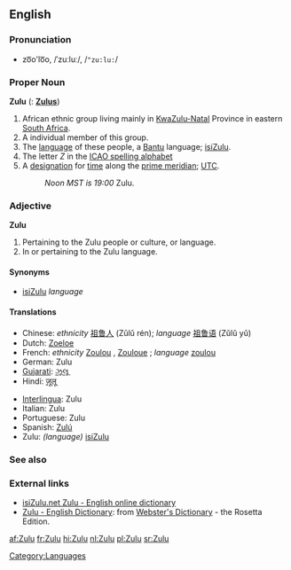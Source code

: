 ==English==
===Pronunciation===
*zo͞o'lo͞o, /ˈzuːluː/, /<tt>"zu:lu:</tt>/

===Proper Noun===
{{wikipedia}}
'''Zulu''' ({{p}}: '''[[Zulus]]''')

# African ethnic group living mainly in [[KwaZulu-Natal]] Province in eastern [[South Africa]].
# A individual member of this group.
# The [[language]] of these people, a [[Bantu]] language; [[isiZulu]].
# The letter ''Z'' in the [[ICAO spelling alphabet]]
# A [[designation]] for [[time]] along the [[prime meridian]]; [[UTC]].
#:''Noon MST is 19:00'' Zulu.

===Adjective===
'''Zulu'''
# Pertaining to the Zulu people or culture, or language.
# In or pertaining to the Zulu language.

====Synonyms====
*[[isiZulu]] ''language''

====Translations====
{{top}}
*Chinese: ''ethnicity'' [[祖鲁人]] (Zǔlǔ rén); ''language'' [[祖鲁语]] (Zǔlǔ yǔ)
*Dutch: [[Zoeloe]]
*French: ''ethnicity'' [[Zoulou]] {{m}}, [[Zouloue]] {{f}}; ''language'' [[zoulou]] {{m}}
*German: Zulu
*[[Gujarati]]: [[ઝૂલૂ]]
*Hindi: [[ज़ूलू]]
{{mid}}
*[[Interlingua]]: Zulu
*Italian: Zulu
*Portuguese: Zulu
*Spanish: [[Zulú]]
*Zulu: ''(language)'' [[isiZulu]]
{{bottom}}

===See also===
{{interwiktionary|code=zu}}

===External links===
{{ethnologue|code=zul}}
*[http://isizulu.net/ isiZulu.net Zulu - English online dictionary]
*[http://www.websters-online-dictionary.org/definition/Zulu-english/ Zulu - English Dictionary]: from [http://www.websters-online-dictionary.org/ Webster's Dictionary] - the Rosetta Edition.

[[Category:Languages]]

[[af:Zulu]]
[[fr:Zulu]]
[[hi:Zulu]]
[[nl:Zulu]]
[[pl:Zulu]]
[[sr:Zulu]]
